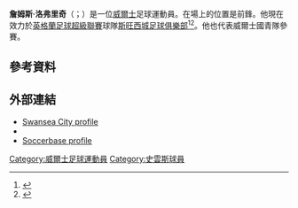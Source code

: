 '''詹姆斯·洛弗里奇'''（{{lang-en|James Loveridge}}；{{bd|1994年|5月16日}}）是一位[[威爾士|威爾士]]足球運動員。在場上的位置是前鋒。他現在效力於[[英格蘭足球超級聯賽|英格蘭足球超級聯賽]]球隊[[斯旺西城足球俱樂部|斯旺西城足球俱樂部]]<ref>{{cite web|title=Young guns get pro contracts|url=http://mobile.swanseacity.net/news/article/contract-young-pros-782271.aspx|publisher=Swansea City|accessdate=17 April 2014|archive-url=https://web.archive.org/web/20140419025844/http://mobile.swanseacity.net/news/article/contract-young-pros-782271.aspx|archive-date=2014-04-19|dead-url=yes}}</ref><ref>{{cite web | url=http://www.swanseacity.net/news/article/youngsters-contract-extensions-1582928.aspx | title=Eight young Swans pros offered contract extensions | publisher=Swansea City | work=swanseacity.net | date=30 May 2014 | accessdate=30 May 2014 | archive-url=https://web.archive.org/web/20150503010101/http://www.swanseacity.net/news/article/youngsters%2Dcontract%2Dextensions%2D1582928.aspx | archive-date=2015-05-03 | dead-url=yes }}</ref>。他也代表威爾士國青隊參賽。
==參考資料==
{{Reflist}}

==外部連結==
*[https://web.archive.org/web/20140405101216/http://www.swanseacity.net/team/player-profile/james-loveridge/36 Swansea City profile]
*{{Soccerway|james-loveridge/155044}}
*[http://www.soccerbase.com/players/player.sd?player_id=65494 Soccerbase profile] {{Wayback|url=http://www.soccerbase.com/players/player.sd?player_id=65494 |date=20160305013851 }}

{{DEFAULTSORT:Loveridge, James}}
[[Category:威爾士足球運動員|Category:威爾士足球運動員]]
[[Category:史雲斯球員|Category:史雲斯球員]]